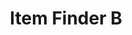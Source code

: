 ---
title: "Item Finder B"
meta_title: "Item Finder B craft"
description: "Craft de Item Finder B"
rank: "b"
draft: false
name: "Item Finder B"
recipe_img: "https://wiki.pokexgames.com/images/f/f8/Finder_B.png"
level: 60
craft_time: 6000
result: 10
value_npc: 1
ingredients:
  - name: "Gold Bar"
    quantity: 1
    item_img: "https://wiki.pokexgames.com/images/0/07/Gold_bar.png"
    value_npc: 1
  - name: "Strange Rock"
    quantity: 8
    item_img: "https://wiki.pokexgames.com/images/3/3b/Strange_Rock.png"
    value_npc: 1
  - name: "Horn Drill"
    quantity: 7
    item_img: "https://wiki.pokexgames.com/images/d/d2/Horn_Drill.png"
    value_npc: 1
  - name: "Hot Fur"
    quantity: 8
    item_img: "https://wiki.pokexgames.com/images/9/95/Hot_Fur.png"
    value_npc: 1
  - name: "Fire Tail"
    quantity: 8
    item_img: "https://wiki.pokexgames.com/images/2/22/Fire_Tail.png"
    value_npc: 1
  - name: "Strange Antenna"
    quantity: 8
    item_img: "https://wiki.pokexgames.com/images/2/27/Strange_Antenna.png"
    value_npc: 1
  - name: "Linearly Guided Hypnosis"
    quantity: 3
    item_img: "https://wiki.pokexgames.com/images/2/2d/Linearly_Guided_Hypnose.png"
    value_npc: 1
  - name: "Electric Box"
    quantity: 75
    item_img: "https://wiki.pokexgames.com/images/6/6c/ElectricBox.png"
    value_npc: 1
  - name: "Sheep Wool"
    quantity: 8
    item_img: "https://wiki.pokexgames.com/images/f/fe/Sheep_Wool.png"
    value_npc: 1
  - name: "Pinsir Horn"
    quantity: 20
    item_img: "https://wiki.pokexgames.com/images/d/de/Pinsir_Horn.png"
    value_npc: 1
---